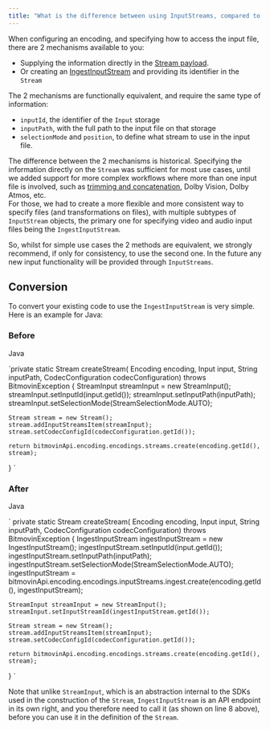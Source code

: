 ```yaml
---
title: "What is the difference between using InputStreams, compared to defining an input file directly on the Stream?"
---
```


When configuring an encoding, and specifying how to access the input file, there are 2 mechanisms available to you:

* Supplying the information directly in the [Stream payload](/encoding/reference/postencodingencodingsstreamsbyencodingid).
* Or creating an [IngestInputStream](/encoding/reference/postencodingencodingsinputstreamsingestbyencodingid) and providing its identifier in the `Stream`

The 2 mechanisms are functionally equivalent, and require the same type of information:

* `inputId`, the identifier of the `Input` storage
* `inputPath`, with the full path to the input file on that storage
* `selectionMode` and `position`, to define what stream to use in the input file.

The difference between the 2 mechanisms is historical. Specifying the information directly on the `Stream` was sufficient for most use cases, until we added support for more complex workflows where more than one input file is involved, such as [trimming and concatenation](/encoding/docs/stitching-and-trimming-getting-started), Dolby Vision, Dolby Atmos, etc.  
For those, we had to create a more flexible and more consistent way to specify files (and transformations on files), with multiple subtypes of `InputStream` objects, the primary one for specifying video and audio input files being the `IngestInputStream`.

So, whilst for simple use cases the 2 methods are equivalent, we strongly recommend, if only for consistency, to use the second one. In the future any new input functionality will be provided through `InputStreams`.

## Conversion

To convert your existing code to use the `IngestInputStream` is very simple. Here is an example for Java:

### Before

Java

`private static Stream createStream(
      Encoding encoding, Input input, String inputPath, CodecConfiguration codecConfiguration)
      throws BitmovinException {
    StreamInput streamInput = new StreamInput();
    streamInput.setInputId(input.getId());
    streamInput.setInputPath(inputPath);
    streamInput.setSelectionMode(StreamSelectionMode.AUTO);
    
    Stream stream = new Stream();
    stream.addInputStreamsItem(streamInput);
    stream.setCodecConfigId(codecConfiguration.getId());
    
    return bitmovinApi.encoding.encodings.streams.create(encoding.getId(), stream);
}
`

### After

Java

`  private static Stream createStream(
      Encoding encoding, Input input, String inputPath, CodecConfiguration codecConfiguration)
      throws BitmovinException {
    IngestInputStream ingestInputStream = new IngestInputStream();
    ingestInputStream.setInputId(input.getId());
    ingestInputStream.setInputPath(inputPath);
    ingestInputStream.setSelectionMode(StreamSelectionMode.AUTO);
    ingestInputStream = bitmovinApi.encoding.encodings.inputStreams.ingest.create(encoding.getId(), ingestInputStream);
    
    StreamInput streamInput = new StreamInput();
    streamInput.setInputStreamId(ingestInputStream.getId());
    
    Stream stream = new Stream();
    stream.addInputStreamsItem(streamInput);
    stream.setCodecConfigId(codecConfiguration.getId());
    
    return bitmovinApi.encoding.encodings.streams.create(encoding.getId(), stream);
  }
`

Note that unlike `StreamInput`, which is an abstraction internal to the SDKs used in the construction of the `Stream`, `IngestInputStream` is an API endpoint in its own right, and you therefore need to call it (as shown on line 8 above), before you can use it in the definition of the `Stream`.